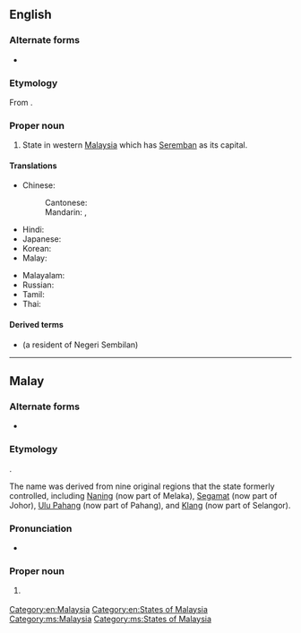 ==English==
{{wikipedia}}

===Alternate forms===
* {{l|en|N9}}

===Etymology===
From {{der|en|ms|Negeri Sembilan}}.

===Proper noun===
{{en-proper noun|head=Negeri Sembilan}}

# State in western [[Malaysia]] which has [[Seremban]] as its capital.

====Translations====
{{trans-top|state in Malaysia}}
* Chinese:
*: Cantonese: {{t+|yue|森美蘭|tr=sam1 mei5 laan4}}
*: Mandarin: {{t+|cmn|森美蘭}}, {{t+|cmn|森美兰|tr=Sēnměilán}}
* Hindi: {{t|hi|नेगेरी सेमबिलान}}
* Japanese: {{t|ja|ヌグリ・スンビラン}}
* Korean: {{t|ko|느그리슴빌란주}}
* Malay: {{t|ms|Negeri Sembilan}}
{{trans-mid}}
* Malayalam: {{t|ml|നെഗേരി സെമ്പിലാൻ}}
* Russian: {{t|ru|Негери́-Семби́лан}}
* Tamil: {{t|ta|நெகிரி செம்பிலான்}}
* Thai: {{t|th|เนอเกอรีเซิมบีลัน}}
{{trans-bottom}}

====Derived terms====
* {{l|en|Negeri Sembilanite}} (a resident of Negeri Sembilan)

[[Category:en:Malaysia]]
[[Category:en:States of Malaysia]]

----

==Malay==
{{wikipedia|lang=ms}}

===Alternate forms===
* {{l|ms|N9}}

===Etymology===
{{compound|ms|negeri|gloss1=state|sembilan|gloss2=nine}}.

The name was derived from nine original regions that the state formerly controlled, including [[w:Naning|Naning]] (now part of Melaka), [[w:Segamat|Segamat]] (now part of Johor), [[w:Bera District|Ulu Pahang]] (now part of Pahang), and [[w:Kuala Langat District|Klang]] (now part of Selangor).

===Pronunciation===
* {{IPA|ms|/ˈnəɡəri səmbiˈlan/}}

===Proper noun===
{{ms-proper noun|head=[[negeri|Negeri]] [[sembilan|Sembilan]]|j=نݢري سمبيلن}}

# {{l|en|Negeri Sembilan}} {{qualifier|state in Malaysia}}

[[Category:ms:Malaysia]]
[[Category:ms:States of Malaysia]]